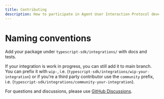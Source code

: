 ```yaml
---
title: Contributing
description: How to participate in Agent User Interaction Protocol development
---
```


# Naming conventions

Add your package under `typescript-sdk/integrations/` with docs and tests.

If your integration is work in progress, you can still add it to main branch.
You can prefix it with `wip-`, i.e.
(`typescript-sdk/integrations/wip-your-integration`) or if you're a third party
contributor use the `community` prefix, i.e.
(`typescript-sdk/integrations/community-your-integration`).

For questions and discussions, please use
[GitHub Discussions](https://github.com/orgs/ag-ui-protocol/discussions).

